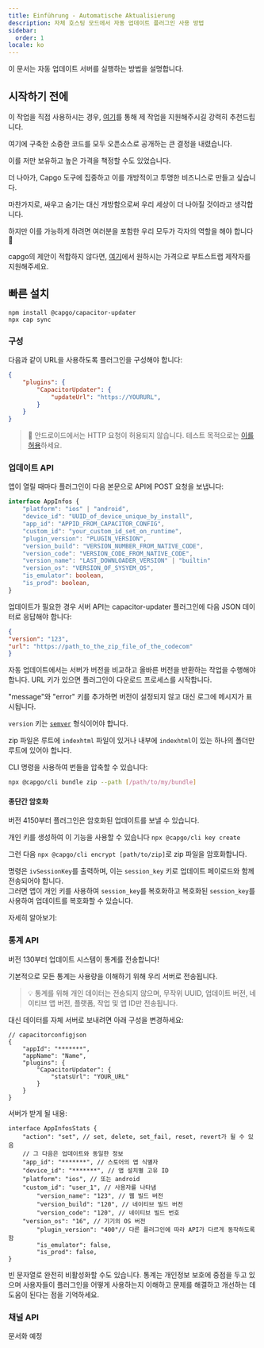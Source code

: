 ```yaml
---
title: Einführung - Automatische Aktualisierung
description: 자체 호스팅 모드에서 자동 업데이트 플러그인 사용 방법
sidebar:
  order: 1
locale: ko
---
```



이 문서는 자동 업데이트 서버를 실행하는 방법을 설명합니다.

## 시작하기 전에

이 작업을 직접 사용하시는 경우, [여기](https://githubcom/sponsors/riderx/)를 통해 제 작업을 지원해주시길 강력히 추천드립니다.

여기에 구축한 소중한 코드를 모두 오픈소스로 공개하는 큰 결정을 내렸습니다.

이를 저만 보유하고 높은 가격을 책정할 수도 있었습니다.

더 나아가, Capgo 도구에 집중하고 이를 개방적이고 투명한 비즈니스로 만들고 싶습니다.

마찬가지로, 싸우고 숨기는 대신 개방함으로써 우리 세상이 더 나아질 것이라고 생각합니다.

하지만 이를 가능하게 하려면 여러분을 포함한 우리 모두가 각자의 역할을 해야 합니다 🥹

capgo의 제안이 적합하지 않다면, [여기](https://githubcom/sponsors/riderx/)에서 원하시는 가격으로 부트스트랩 제작자를 지원해주세요.

## 빠른 설치

```
npm install @capgo/capacitor-updater
npx cap sync
```

### 구성

다음과 같이 URL을 사용하도록 플러그인을 구성해야 합니다:

```json
{
	"plugins": {
		"CapacitorUpdater": {
			"updateUrl": "https://YOURURL",
		}
	}
}
```

> 🚧 안드로이드에서는 HTTP 요청이 허용되지 않습니다. 테스트 목적으로는 [이를 허용](https://stackoverflowcom/questions/45940861/android-8-cleartext-http-traffic-not-permitted/)하세요.

### 업데이트 API

앱이 열릴 때마다 플러그인이 다음 본문으로 API에 POST 요청을 보냅니다:

```typescript
interface AppInfos {
    "platform": "ios" | "android",
    "device_id": "UUID_of_device_unique_by_install",
    "app_id": "APPID_FROM_CAPACITOR_CONFIG",
    "custom_id": "your_custom_id_set_on_runtime",
    "plugin_version": "PLUGIN_VERSION",
    "version_build": "VERSION_NUMBER_FROM_NATIVE_CODE",
    "version_code": "VERSION_CODE_FROM_NATIVE_CODE",
    "version_name": "LAST_DOWNLOADER_VERSION" | "builtin"
    "version_os": "VERSION_OF_SYSYEM_OS",
    "is_emulator": boolean,
    "is_prod": boolean,
}
```

업데이트가 필요한 경우 서버 API는 capacitor-updater 플러그인에 다음 JSON 데이터로 응답해야 합니다:

```json
{
"version": "123",
"url": "https://path_to_the_zip_file_of_the_codecom"
}
```

자동 업데이트에서는 서버가 버전을 비교하고 올바른 버전을 반환하는 작업을 수행해야 합니다. URL 키가 있으면 플러그인이 다운로드 프로세스를 시작합니다.

"message"와 "error" 키를 추가하면 버전이 설정되지 않고 대신 로그에 메시지가 표시됩니다.

`version` 키는 [`semver`](https://semverorg/) 형식이어야 합니다.

zip 파일은 루트에 `indexhtml` 파일이 있거나 내부에 `indexhtml`이 있는 하나의 폴더만 루트에 있어야 합니다.

CLI 명령을 사용하여 번들을 압축할 수 있습니다:

```bash
npx @capgo/cli bundle zip --path [/path/to/my/bundle]
```

<LinkCard
	title="Update Endppint"
	href="/docs/self-hosted/auto-update/update-endpoint"
/>

#### 종단간 암호화

버전 4150부터 플러그인은 암호화된 업데이트를 보낼 수 있습니다.

개인 키를 생성하여 이 기능을 사용할 수 있습니다 ``npx @capgo/cli key create``

그런 다음 ``npx @capgo/cli encrypt [path/to/zip]``로 zip 파일을 암호화합니다.

명령은 `ivSessionKey`를 출력하며, 이는 `session_key` 키로 업데이트 페이로드와 함께 전송되어야 합니다.\
그러면 앱이 개인 키를 사용하여 `session_key`를 복호화하고 복호화된 `session_key`를 사용하여 업데이트를 복호화할 수 있습니다.

자세히 알아보기:

<LinkCard
	title="Self-hosted Live Updates"
	href="https://capgoapp/blog/self-hosted-live-updates/"
/>

### 통계 API

버전 130부터 업데이트 시스템이 통계를 전송합니다!

기본적으로 모든 통계는 사용량을 이해하기 위해 우리 서버로 전송됩니다.

> 💡 통계를 위해 개인 데이터는 전송되지 않으며, 무작위 UUID, 업데이트 버전, 네이티브 앱 버전, 플랫폼, 작업 및 앱 ID만 전송됩니다.

대신 데이터를 자체 서버로 보내려면 아래 구성을 변경하세요:

```tsx
// capacitorconfigjson
{
	"appId": "*******",
	"appName": "Name",
	"plugins": {
		"CapacitorUpdater": {
			"statsUrl": "YOUR_URL"
		}
	}
}
```

서버가 받게 될 내용:

```tsx
interface AppInfosStats {
	"action": "set", // set, delete, set_fail, reset, revert가 될 수 있음
	// 그 다음은 업데이트와 동일한 정보
	"app_id": "*******", // 스토어의 앱 식별자
	"device_id": "*******", // 앱 설치별 고유 ID
	"platform": "ios", // 또는 android
	"custom_id": "user_1", // 사용자를 나타냄
        "version_name": "123", // 웹 빌드 버전
        "version_build": "120", // 네이티브 빌드 버전
        "version_code": "120", // 네이티브 빌드 번호
	"version_os": "16", // 기기의 OS 버전
        "plugin_version": "400"// 다른 플러그인에 따라 API가 다르게 동작하도록 함
        "is_emulator": false,
    	"is_prod": false,
}
```

빈 문자열로 완전히 비활성화할 수도 있습니다. 통계는 개인정보 보호에 중점을 두고 있으며 사용자들이 플러그인을 어떻게 사용하는지 이해하고 문제를 해결하고 개선하는 데 도움이 된다는 점을 기억하세요.

<LinkCard
	title="Stats Endpoint"
	href="/docs/self-hosted/auto-update/stats-endpoint"
/>

### 채널 API

문서화 예정